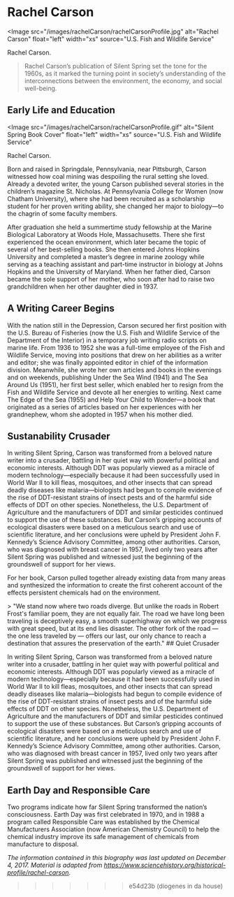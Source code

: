 # Rachel Carson

<Image
  src="/images/rachelCarson/rachelCarsonProfile.jpg"
  alt="Rachel Carson"
  float="left"
  width="xs"
  source="U.S. Fish and Wildlife Service"
>
  Rachel Carson.
</Image>

> Rachel Carson’s publication of Silent Spring set the tone for the 1960s, as it marked the turning point in society’s understanding of the interconnections between the environment, the economy, and social well-being.

## Early Life and Education
<Image
  src="/images/rachelCarson/rachelCarsonProfile.gif"
  alt="Silent Spring Book Cover"
  float="left"
  width="xs"
  source="U.S. Fish and Wildlife Service"
>
  Rachel Carson.
</Image>

Born and raised in Springdale, Pennsylvania, near Pittsburgh, Carson witnessed how coal mining was despoiling the rural setting she loved. Already a devoted writer, the young Carson published several stories in the children’s magazine St. Nicholas. At Pennsylvania College for Women (now Chatham University), where she had been recruited as a scholarship student for her proven writing ability, she changed her major to biology—to the chagrin of some faculty members.

After graduation she held a summertime study fellowship at the Marine Biological Laboratory at Woods Hole, Massachusetts. There she first experienced the ocean environment, which later became the topic of several of her best-selling books. She then entered Johns Hopkins University and completed a master’s degree in marine zoology while serving as a teaching assistant and part-time instructor in biology at Johns Hopkins and the University of Maryland. When her father died, Carson became the sole support of her mother, who soon after had to raise two grandchildren when her other daughter died in 1937.

## A Writing Career Begins

With the nation still in the Depression, Carson secured her first position with the U.S. Bureau of Fisheries (now the U.S. Fish and Wildlife Service of the Department of the Interior) in a temporary job writing radio scripts on marine life. From 1936 to 1952 she was a full-time employee of the Fish and Wildlife Service, moving into positions that drew on her abilities as a writer and editor; she was finally appointed editor in chief of the information division. Meanwhile, she wrote her own articles and books in the evenings and on weekends, publishing Under the Sea Wind (1941) and The Sea Around Us (1951), her first best seller, which enabled her to resign from the Fish and Wildlife Service and devote all her energies to writing. Next came The Edge of the Sea (1955) and Help Your Child to Wonder—a book that originated as a series of articles based on her experiences with her grandnephew, whom she adopted in 1957 when his mother died.

## Sustanability Crusader

In writing Silent Spring, Carson was transformed from a beloved nature writer into a crusader, battling in her quiet way with powerful political and economic interests. Although DDT was popularly viewed as a miracle of modern technology—especially because it had been successfully used in World War II to kill fleas, mosquitoes, and other insects that can spread deadly diseases like malaria—biologists had begun to compile evidence of the rise of DDT-resistant strains of insect pests and of the harmful side effects of DDT on other species. Nonetheless, the U.S. Department of Agriculture and the manufacturers of DDT and similar pesticides continued to support the use of these substances. But Carson’s gripping accounts of ecological disasters were based on a meticulous search and use of scientific literature, and her conclusions were upheld by President John F. Kennedy’s Science Advisory Committee, among other authorities. Carson, who was diagnosed with breast cancer in 1957, lived only two years after Silent Spring was published and witnessed just the beginning of the groundswell of support for her views.

For her book, Carson pulled together already existing data from many areas and synthesized the information to create the first coherent account of the effects persistent chemicals had on the environment.

<Speaker name="Rachel Carson">
  > "We stand now where two roads diverge. But unlike the roads in Robert Frost's familiar poem, they are not equally fair. The road we have long been traveling is deceptively easy, a smooth superhighway on which we progress with great speed, but at its end lies disaster. The other fork of the road — the one less traveled by — offers our last, our only chance to reach a destination that assures the preservation of the earth."
</Speaker>
## Quiet Crusader

In writing Silent Spring, Carson was transformed from a beloved nature writer into a crusader, battling in her quiet way with powerful political and economic interests. Although DDT was popularly viewed as a miracle of modern technology—especially because it had been successfully used in World War II to kill fleas, mosquitoes, and other insects that can spread deadly diseases like malaria—biologists had begun to compile evidence of the rise of DDT-resistant strains of insect pests and of the harmful side effects of DDT on other species. Nonetheless, the U.S. Department of Agriculture and the manufacturers of DDT and similar pesticides continued to support the use of these substances. But Carson’s gripping accounts of ecological disasters were based on a meticulous search and use of scientific literature, and her conclusions were upheld by President John F. Kennedy’s Science Advisory Committee, among other authorities. Carson, who was diagnosed with breast cancer in 1957, lived only two years after Silent Spring was published and witnessed just the beginning of the groundswell of support for her views.

## Earth Day and Responsible Care

Two programs indicate how far Silent Spring transformed the nation’s consciousness. Earth Day was first celebrated in 1970, and in 1988 a program called Responsible Care was established by the Chemical Manufacturers Association (now American Chemistry Council) to help the chemical industry improve its safe management of chemicals from manufacture to disposal.

_The information contained in this biography was last updated on December 4, 2017. Material is adapted from https://www.sciencehistory.org/historical-profile/rachel-carson._
>>>>>>> e54d23b (diogenes in da house)
